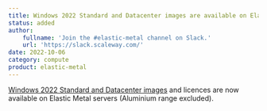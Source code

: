 ```yaml
---
title: Windows 2022 Standard and Datacenter images are available on Elastic Metal
status: added
author:
    fullname: 'Join the #elastic-metal channel on Slack.'
    url: 'https://slack.scaleway.com/'
date: 2022-10-06
category: compute
product: elastic-metal
---
```


[Windows 2022 Standard and Datacenter images](/bare-metal/elastic-metal/how-to/connect-to-server/#how-to-connect-to-a-windows-server-using-remote-access) and licences are now available on Elastic Metal servers (Aluminium range excluded).
